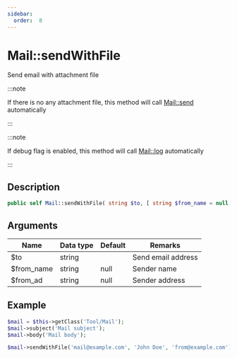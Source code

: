 ```yaml
---
sidebar:
  order:  8
---
```


# Mail::sendWithFile

Send email with attachment file

:::note

If there is no any attachment file, this method will call [Mail::send](/docs/fegg/library/mail/methods/send) automatically

:::

:::note

If debug flag is enabled, this method will call [Mail::log](/docs/fegg/library/mail/methods/log) automatically

:::

## Description

```php
public self Mail::sendWithFile( string $to, [ string $from_name = null, string $from_ad = null ] )
```

## Arguments

| Name       | Data type | Default | Remarks            |
| ---------- | --------- | ------- | ------------------ |
| $to        | string    |         | Send email address |
| $from_name | string    | null    | Sender name        |
| $from_ad   | string    | null    | Sender address     |

## Example

```php title="Controller"
$mail = $this->getClass('Tool/Mail');
$mail->subject('Mail subject');
$mail->body('Mail body');

$mail->sendWithFile('mail@example.com', 'John Doe', 'from@example.com');
```
